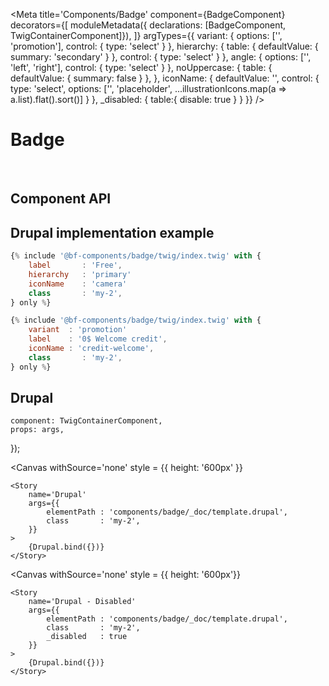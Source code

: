 

<Meta
    title='Components/Badge'
    component={BadgeComponent}
    decorators={[
        moduleMetadata({ declarations: [BadgeComponent, TwigContainerComponent]}),
    ]}
    argTypes={{
        variant: {
            options: ['', 'promotion'],
            control: { type: 'select' }
        },
        hierarchy: {
            table:   { defaultValue: { summary: 'secondary' } },
            control: { type: 'select' }
        },
        angle: {
           options: ['', 'left', 'right'],
           control: { type: 'select' }
        },
        noUppercase: {
            table:  { defaultValue: { summary: false } },
        },
        iconName: {
            defaultValue: '',
            control: {
                type: 'select',
                options: ['', 'placeholder', ...illustrationIcons.map(a => a.list).flat().sort()]
            }
        },
        _disabled: {
            table:{ disable: true }
        }
    }}
/>


# Badge

<br/>



## Component API
<Props of={BadgeComponent} />




## Drupal implementation example

```jsx
{% include '@bf-components/badge/twig/index.twig' with {
    label       : 'Free',
    hierarchy   : 'primary'
    iconName    : 'camera'
    class       : 'my-2',
} only %}

{% include '@bf-components/badge/twig/index.twig' with {
    variant  : 'promotion'
    label    : '0$ Welcome credit',
    iconName : 'credit-welcome',
    class       : 'my-2',
} only %}
```

## Drupal

    component: TwigContainerComponent,
    props: args,
});

<Canvas
    withSource='none'
    style = {{ height: '600px' }}
>
    <Story
        name='Drupal'
        args={{
            elementPath : 'components/badge/_doc/template.drupal',
            class       : 'my-2',
        }}
    >
        {Drupal.bind({})}
    </Story>
</Canvas>

<Canvas
    withSource='none'
    style = {{ height: '600px'}}
>
    <Story
        name='Drupal - Disabled'
        args={{
            elementPath : 'components/badge/_doc/template.drupal',
            class       : 'my-2',
            _disabled   : true
        }}
    >
        {Drupal.bind({})}
    </Story>
</Canvas>